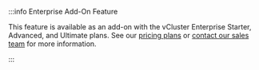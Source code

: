 
<br></br>
<div class="enterprise-add-on">
:::info Enterprise Add-On Feature

This feature is available as an add-on with the vCluster Enterprise Starter, Advanced, and Ultimate plans. See our [pricing plans](https://www.vcluster.com/pricing) or [contact our sales team](https://www.vcluster.com/enterprise-demo) for more information.

:::
</div>
